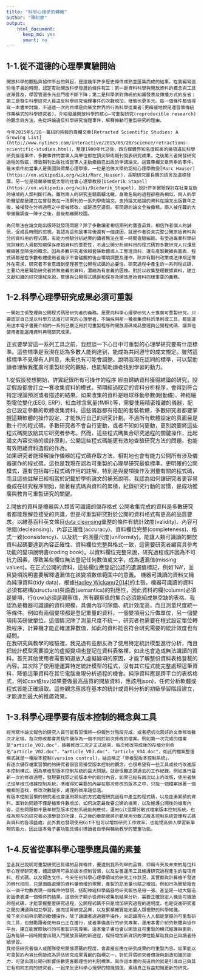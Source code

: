 ```yaml
---
title: "科學心理學的轉機"
author: "陳紹慶"
output: 
    html_document:
      keep_md: yes
      smart: no
---
```

## 1-1.從不道德的心理學實驗開始

    開放科學的觀點與協作平台的興起，是這幾年許多歷史條件成熟並匯集而成的結果。在我編寫這份電子書的時間，認定有助開放科學發展的條件有三：第一是資料科學與開放資料的概念與工具逐漸普及，學習管道多元且門檻不斷下降；第二是科學家對傳統的知識發表及傳播方式的反省；第三是發生科學研究人員違反科學研究倫理事件的次數增加，樣態也更多元。每一個條件都值得寫一本書來討論，不過這一次的目標是向華文世界的行為科學從業者(更精確地說是還習慣傳統作業模式的科學研究者)，介紹發展開放科學的核心–可重製研究(reproducible research)的觀念與方法，先從評論違反科學研究倫理事件，解釋推動可重製研究的理由。

    今年2015年5/28一篇紐約時報的專欄文章[Retracted Scientific Studies: A Growing List](http://www.nytimes.com/interactive/2015/05/28/science/retractions-scientific-studies.html)，整理1980年代之後，西方媒體界知名度較高的幾項違反科學研究倫理事件，多數事件的當事人與單位都在頂尖學術期刊發表研究成果，之後第三者揭發研究過程的瑕疵，導致期刊出版社或當事人主動撤銷已出版的爭議論文。這篇專欄文章列舉的事件，最末兩件的當事人是美國與荷蘭心理學家，一位是哈佛大學的認知心理學教授[Marc Hauser](https://en.wikipedia.org/wiki/Marc_Hauser)，長期研究靈長類的語言及道德發展。另一位是荷蘭蒂爾堡大學的社會心理學教授[Diederik Stapel](https://en.wikipedia.org/wiki/Diederik_Stapel)，設計許多實驗探討在社會互動的場域的人類判斷行為。雖然兩人的研究主題南轅北轍，身敗名裂的過程卻極為相似。兩人的學術聲望都是建立在曾發表在一流期刊的一系列學術論文，支持論文結論的資料在論文出版數年之後，被揭發在分析過程之中曾被修改，或是憑空造假。有問題的論文全被撤稿，兩人被任職的大學撤職調查一陣子之後，最後都離開校園。

    為何無法在論文剛出版時就發現問題？除了多數讀者相信期刊的審查品質，相信作者個人的誠信，促成長時間的忽視。我認為這些故事背後還有一個遠因，就是作者從未完整公開原始資料與分析資料用的程式碼，有能力檢驗分析結果的讀者無法在第一時間查驗細節。有受過專業科學研究訓練的人員都知曉保存原始資料的重要性，不過公開分析資料用的程式碼對多數研究人只還是模糊甚至陌生的概念。因為多數研究者依賴套裝軟體或人工整理資料，還有產製數據與圖表，程式碼都是在多數軟體使用者幾乎不會碰觸的後台環境調整及運作。除非有期刊政策或法律規定等外在需求，研究者不會意識到整理甚至公開程式碼的必要性。研究過程中產生的一系列程式碼，主要功用是幫助研究者將無意義的資料，濃縮為有意義的圖像。對於以收集整理數據資料，建立文獻知識的研究領域來說，整理與公開程式碼是和保存及開放原始資料同樣重要的義務。

## 1-2.科學心理學研究成果必須可重製
    一開始主張整理與公開程式碼是研究者的義務，是要向科學心理學研究人士推廣可重製研究。只要認定自已是以科學方法進行研究的心理學者，不論採用那一種收集資料的準則或工具，都能運用這本電子書要介紹的一系列已廣泛用於可重製程序的開放源碼成品整理與公開程式碼，讓其他使用者能運用資料再現研究成果。
正式要學習這一系列工具之前，我想談一下心目中可重製的心理學研究要有什麼標準。這些標準是我現在認為多數人能夠達到，能成為共同遵守的成文規定。雖然這樣標準不見得有人同意，未來也有可能會調整。說明我現在認同的標準，可以幫助讀者理解我推廣可重製研究的觀點，也能幫助讀者找到學習的動力。

1.從假設發想開始，詳實紀錄所有可操作的程序
    經由歸納資料獲得結論的研究，設定假設都會訂立一套收集資料的模式，預期經過既定的資料分析程序，會得到符合特定理論預測或者描述的結果。如果收集的資料是眼球移動參數(眼動儀)、神經細胞電位變化(EEG, ERP)、紅血球含氧量(fMRI)等，需要使用精密複雜的儀器，配合已設定參數的軟體收集資料。這些儀器都有搭配的套裝軟體，多數研究者都要掌握這類軟體的操作設定，才能執行自己的研究計劃。不過所有軟體設定的真面目是數十行的程式碼，多數研究者不會自行更動，或者不知如何更動，更別說要將這些程式碼開放給其它研究者參考。然而，這些程式碼集合研究過程的關鍵操作，比起論文內容交待的設計原則，公開這些程式碼能更有效地查驗研究方法的問題，也能有效阻絕資料造假的作為。  
    如果研究者能理解操作儀器的程式碼存取方法，相對地也會有能力公開所有涉及儀器運作的程式碼，這也是我現在認為可重製的心理學研究最低標準。更明確的公開模式，還有包括每行程式碼作用的註解，特別是與變項操作及測量有關的程式碼，而且這些註解已經相當於記載於學術論文的補充說明。我認為如何讓研究者更容易養成在研究程序開始，隨著程式碼與資料的累積，紀錄研究行動的習慣，是成功推廣與教育可重製研究的關鍵。  

2.開放的資料是機器與人類皆可識讀的儲存格式
    公開收集完成的資料是多數研究者都能理解並接受的共識，但是可重製研究對於公開的資料格式有更高的品質要求。以維基百科英文條目[data cleansing](https://en.wikipedia.org/wiki/Data_cleansing)彙整的條件有統計效度(validity)、內容可除錯(decleansing)、內容正確性(accuracy)、資料欄位完整(completeness)、格式一致(consistency)、以及統一的測量尺度(uniformity)。能讓人類可識讀的開放資料起碼要達到內容正確性、資料欄位完整與格式一致，這需要研究者編寫具參考功能的變項說明書(coding book)。以資料欄位完整來說，研究過程或許因為不可抗力因素，導致某些欄位無法登記任何數值或文字，成為遺漏值(missing values)。在正式公開的資料，這些欄位應登記公認的遺漏值標記，例如'NA'，並且變項說明書要解釋遺漏值在該變項數值範圍中的意義。
    機器可識讀的資料又稱為純淨資料(tidy data)，根據[Hadley Wickam(2014)](http://www.jstatsoft.org/v59/i10/paper)的主張，機器可識讀的資料必須有結構(structure)與語義(semantics)的對應性，因此資料的欄(column)必須是變項，行(row)必須是觀察值，所有觀察值的集合必須能組成無空缺的表格。我認為是機器可識讀的資料規模，具備內容可除錯、統計效度高，而且測量尺度統一等條件。例如有兩個變項都是登記重量的資料，一個變項用公斤做單位，另一個變項用英磅做單位，這個情況除了測量尺度不統一，研究者也需要在程式設定單位轉換程序，計算機才能正確運算數值，如此的資料能否符合研究需要的統計效度也有疑問。  
    在我研究與教學的經驗裡，我見過有些朋友為了使用特定統計模型進行分析，而且把統計模型需要設定的虛擬變項也登記在資料表格裡，如此也會造成無法識讀的資料。首先其他使用者需要知道放入虛擬變項的原因，才能了解整份資料表格登載的內容。其次除了使用能運算特定統計模型的程式，沒有其它程式能完整處理這筆資料，降低這筆資料在其它電腦重現分析過程的機會。純淨資料應是跨平台的表格格式，例如csv或tsv(如果要做最高品質的開放資料，應該用json)，任何分析軟體或程式皆能正確讀取。這些觀念應該在基本的統計或資料分析的初級學習階段建立，才能達到最大的推廣效果。  
    
## 1-3.科學心理學要有版本控制的概念與工具
    經常寫作論文報告的研究人員可能有習慣將一份報告分階段完成，或者把初次寫好的文章修改數次才定稿，每次修改都會將稿件儲存為一個不同於前次修改的檔案。例如第一次完成的檔案是"article_V01.doc"，接著修改三次才正式結束，每次修改完成後的存檔分別命名"article_V02.doc"，"article_V03.doc"，"article_V04.doc"，如此的檔案整理模式就是一種版本控制(version control)，姑且稱之「草根型版本控制系統」。
    有逐次儲存檔案習慣的的研究者很容易接受版本控制的觀念，也很希望有一些工具或技巧改進版本控制模式。因為草根型版本控制系統的最大問題，就是很難追溯過去的工作紀錄。例如進行最新一次的修改過程，發現要找回之前版本中的部分內容，如果已經有兩次以上的改版，使用者無法從草根式根據控制系統，準確得知需要的內容在那次修改的版本之中，只能一個檔案接著一個檔案的查找，修改次數越多，處理的效率越低落。  
    有版本控制習慣的研究者也會運用類似的方式處理研究過程中產生的程式碼，以及逐漸累積的資料。面對的問題不僅是檔案件數增加，如何決定最後要公開的檔案，以及維護公開後的檔案內容，這些問題都不是草根型版本控制系統能夠應付。運用Git這類分散式檔案版本控制系統，也成為現在的研究者必須學習的功課，在之後的章節我將示範使用分散式版本控制系統管理程式碼與資料的各項益處。此外我也發現使用Git不但可以增加研究工作效率，也能提高個人學習新事物的能力，因此這本電子書功能具備引導讀者自學與輔助教學的雙重功能。  
    
## 1-4.反省從事科學心理學應具備的素養
    至此我已說明可重製研究已具備的品質條件，要達到我所列舉的品質，仰賴今天及未來的每位科學心理學研究者，體認使用可靠的版本控制習慣，以及妥善運用工具維護研究過程產生的每項資料、程式碼、以及報告文件。今天任何科學心理學領域的研究工作狀況，其實都與計算機不發達的時代相同，只是面臨處理的資料量倍增的現實，產製的訊息量也隨之增加。例如行為實驗報告以一個平均數表現一個條件的發現，搭配神經科學儀器的研究報告是用一張、甚至是一組大腦造影圖像表達一個條件的結果。這個例子顯示從資料收集到結果分析，需要正確設定人機皆可識讀的程式碼，才能掌握整套研究過程，公開程式碼不只是增加研究過程的透明度，也是促進研究者之間的溝通與相互學習，進而提昇研究品質，以及累積確實能拓展人類視野的科學知識。
    接下來介紹與示範的軟體操作，除了讓讀者透過親手操作，來認識現在人人都能掌握的可重製研究工具，也鼓勵讀者使用自已正在進行，或者準備進行的研究專案，運用本書介紹的軟體與協作平台，建立能實際執行的可重製研究專案。這本電子書也會以開放且可重製的模式維護與更新，因為每隔一段時間會出現入門開放源碼的新途徑，保持增加新資訊的彈性能幫助我自己與讀者持續學習。
    我相信研究者個人或團隊使用開放源碼的程度，會直接反應在研究成果的可重製內容。如果能以可重製的內容比例能成為評估研究成果貢獻的指標之一，對於評價研究者傳授與創造知識的能力，可望出現比期刊影響係數更客觀理性的判別標準。寫作這本書的長遠目的就是引導自已與其它有相同志向的研究者，一起來反思科學心理學的知識價值，累積真正有益知識更新的研究。